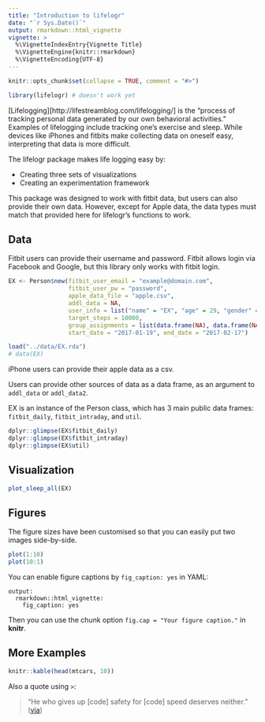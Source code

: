 ```yaml
---
title: "Introduction to lifelogr"
date: "`r Sys.Date()`"
output: rmarkdown::html_vignette
vignette: >
  %\VignetteIndexEntry{Vignette Title}
  %\VignetteEngine{knitr::rmarkdown}
  %\VignetteEncoding{UTF-8}
---
```


```r
knitr::opts_chunk$set(collapse = TRUE, comment = "#>")
```

```r
library(lifelogr) # doesn't work yet
```


[Lifelogging][http://lifestreamblog.com/lifelogging/] is the "process of 
tracking personal data generated by our own behavioral activities."  Examples of
lifelogging include tracking one's exercise and sleep.  While devices like 
iPhones and fitbits make collecting data on oneself easy, interpreting that data
is more difficult.

The lifelogr package makes life logging easy by:

- Creating three sets of visualizations
- Creating an experimentation framework

This package was designed to work with fitbit data, but users can also
provide their own data.  However, except for Apple data, the data types must
match that provided here for lifelogr's functions to work.

## Data

Fitbit users can provide their username and password.  Fitbit allows login via
Facebook and Google, but this library only works with fitbit login.
```r
EX <- Person$new(fitbit_user_email = "example@domain.com", 
                 fitbit_user_pw = "password",
                 apple_data_file = "apple.csv",
                 addl_data = NA,
                 user_info = list("name" = "EX", "age" = 29, "gender" = "male"),
                 target_steps = 10000,
                 group_assignments = list(data.frame(NA), data.frame(NA)),
                 start_date = "2017-01-19", end_date = "2017-02-17")
```

```r
load("../data/EX.rda")
# data(EX)
```


iPhone users can provide their apple data as a csv.

Users can provide other sources of data as a data frame, as an argument to 
`addl_data` or `addl_data2`.

EX is an instance of the Person class, which has 3 main public data frames:
`fitbit_daily`, `fitbit_intraday`, and `util`.

```r
dplyr::glimpse(EX$fitbit_daily)
dplyr::glimpse(EX$fitbit_intraday)
dplyr::glimpse(EX$util)
```


## Visualization

```r
plot_sleep_all(EX)
```


## Figures

The figure sizes have been customised so that you can easily put two images side-by-side. 

```r
plot(1:10)
plot(10:1)
```

You can enable figure captions by `fig_caption: yes` in YAML:

    output:
      rmarkdown::html_vignette:
        fig_caption: yes

Then you can use the chunk option `fig.cap = "Your figure caption."` in **knitr**.

## More Examples

```r
knitr::kable(head(mtcars, 10))
```

Also a quote using `>`:

> "He who gives up [code] safety for [code] speed deserves neither."
([via](https://twitter.com/hadleywickham/status/504368538874703872))
